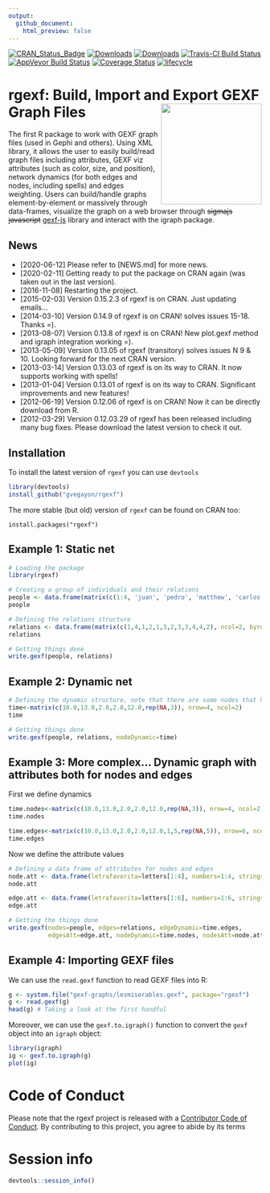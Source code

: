 ```yaml
---
output:
  github_document:
    html_preview: false
---
```


[![CRAN_Status_Badge](http://www.r-pkg.org/badges/version/rgexf)](https://cran.r-project.org/package=rgexf)
[![Downloads](http://cranlogs.r-pkg.org/badges/rgexf?color=brightgreen)](https://cran.r-project.org/package=rgexf)
[![Downloads](https://cranlogs.r-pkg.org/badges/grand-total/rgexf)](https://cran.r-project.org/package=rgexf)
[![Travis-CI Build Status](https://travis-ci.org/gvegayon/rgexf.svg?branch=master)](https://travis-ci.org/gvegayon/rgexf)
[![AppVeyor Build Status](https://ci.appveyor.com/api/projects/status/github/gvegayon/rgexf?branch=master&svg=true)](https://ci.appveyor.com/project/gvegayon/rgexf)
[![Coverage Status](https://img.shields.io/codecov/c/github/gvegayon/rgexf/master.svg)](https://codecov.io/github/gvegayon/rgexf?branch=master)
[![lifecycle](https://img.shields.io/badge/lifecycle-stable-brightgreen.svg)](https://www.tidyverse.org/lifecycle/#stable)

# rgexf: Build, Import and Export GEXF Graph Files <img src="man/figures/logo.svg" align="right" height="200"/>

The first R package to work with GEXF graph files (used in Gephi and others). Using XML library, it allows the user to easily build/read graph files including attributes, GEXF viz attributes (such as color, size, and position), network dynamics (for both edges and nodes, including spells) and edges weighting. Users can build/handle graphs element-by-element or massively through data-frames, visualize the graph on a web browser through ~~sigmajs javascript~~ [gexf-js](https://github.com/raphv/gexf-js) library and interact with the igraph package.

## News ##

- [2020-06-12] Please refer to [NEWS.md] for more news.
- [2020-02-11] Getting ready to put the package on CRAN again (was taken out in the last version).
- [2016-11-08] Restarting the project.
- [2015-02-03] Version 0.15.2.3 of rgexf is on CRAN. Just updating emails...
- [2014-03-10] Version 0.14.9 of rgexf is on CRAN! solves issues 15-18. Thanks =).
- [2013-08-07] Version 0.13.8 of rgexf is on CRAN! New plot.gexf method and igraph
  integration working =).
- [2013-05-09] Version 0.13.05 of rgexf (transitory) solves issues N 9 & 10. Looking
  forward for the next CRAN version.
- [2013-03-14] Version 0.13.03 of rgexf is on its way to CRAN. It now supports
  working with spells!
- [2013-01-04] Version 0.13.01 of rgexf is on its way to CRAN. Significant
  improvements and new features!
- [2012-06-19] Version 0.12.06 of rgexf is on CRAN! Now it can be directly download
  from R.
- [2012-03-29] Version 0.12.03.29 of rgexf has been released including many bug
  fixes. Please download the latest version to check it out.

## Installation

To install the latest version of `rgexf` you can use `devtools`

```r
library(devtools)
install_github("gvegayon/rgexf")
```

The more stable (but old) version of `rgexf` can be found on CRAN too:

```
install.packages("rgexf")
```

## Example 1: Static net ##
```r
# Loading the package
library(rgexf)

# Creating a group of individuals and their relations
people <- data.frame(matrix(c(1:4, 'juan', 'pedro', 'matthew', 'carlos'),ncol=2))
people
```

```r
# Defining the relations structure
relations <- data.frame(matrix(c(1,4,1,2,1,3,2,3,3,4,4,2), ncol=2, byrow=T))
relations
```

```r
# Getting things done
write.gexf(people, relations)
```


## Example 2: Dynamic net ##

```r
# Defining the dynamic structure, note that there are some nodes that have NA at the end.
time<-matrix(c(10.0,13.0,2.0,2.0,12.0,rep(NA,3)), nrow=4, ncol=2)
time
```

```r
# Getting things done
write.gexf(people, relations, nodeDynamic=time)
```



## Example 3: More complex... Dynamic graph with attributes both for nodes and edges##

First we define dynamics

```r
time.nodes<-matrix(c(10.0,13.0,2.0,2.0,12.0,rep(NA,3)), nrow=4, ncol=2)
time.nodes

time.edges<-matrix(c(10.0,13.0,2.0,2.0,12.0,1,5,rep(NA,5)), nrow=6, ncol=2)
time.edges
```

Now we define the attribute values

```r
# Defining a data frame of attributes for nodes and edges
node.att <- data.frame(letrafavorita=letters[1:4], numbers=1:4, stringsAsFactors=F)
node.att

edge.att <- data.frame(letrafavorita=letters[1:6], numbers=1:6, stringsAsFactors=F)
edge.att

# Getting the things done
write.gexf(nodes=people, edges=relations, edgeDynamic=time.edges,
           edgesAtt=edge.att, nodeDynamic=time.nodes, nodesAtt=node.att)
```

## Example 4: Importing GEXF files

We can use the `read.gexf` function to read GEXF files into R:

```r
g <- system.file("gexf-graphs/lesmiserables.gexf", package="rgexf")
g <- read.gexf(g)
head(g) # Taking a look at the first handful
```

Moreover, we can use the `gexf.to.igraph()` function to convert the 
`gexf` object into an `igraph` object:

```r
library(igraph)
ig <- gexf.to.igraph(g)
plot(ig)
```

# Code of Conduct
  
Please note that the rgexf project is released with a [Contributor Code of Conduct](https://contributor-covenant.org/version/2/0/CODE_OF_CONDUCT.html). By contributing to this project, you agree to abide by its terms


# Session info

```r
devtools::session_info()
```
